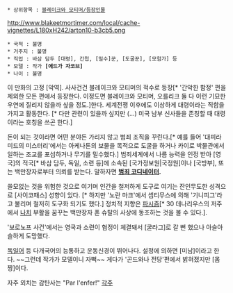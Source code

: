 '''{{{+1 오를리크 대령(Colonel Olrik)}}}'''

 * 상위항목 : [[블레이크와 모티머/등장인물]]

http://www.blakeetmortimer.com/local/cache-vignettes/L180xH242/arton10-b3cb5.png

 * 국적 : 불명
 * 거주지 : 불명
 * 직업 : 바삼 담두 [대령], 간첩, [밀수]꾼, [도굴꾼], [모험가] 등
 * 모델 : 작가 '''[에드가 자코브]'''
 * 나이 : 불명

이 만화의 고정 [악역]. 사사건건 블레이크와 모티머의 적수로 등장[* '간악한 함정' 편을 제외한 모든 편에서 등장한다. 이정도면 블레이크와 모티머, 오를리크 둘 다 이런 기묘한 우연에 질리지 않을까 싶을 정도.]한다. 세계전쟁 이후에도 이상하게 대령이라는 직함을 가지고 활동한다. [* 다만 관련이 있을까 싶지만 (...) 미국 남부 신사들을 존칭할 때 대령이라는 호칭을 쓰곤 한다.]

돈이 되는 것이라면 어떤 분야든 가리지 않고 범죄 조직을 꾸린다.[* 예를 들어 '대피라미드의 미스터리'에서는 아케나톤의 보물을 목적으로 도굴을 하거나 카이로 박물관에서 일하는 조교를 포섭하거나 무기를 밀수했다.] 범죄세계에서 나름 능력을 인정 받아 [영국]의 적국[* 바삼 담두, 독일, 소련 등]에 소속된 [국가정보원|국정원]이나 [국방부], 또는 백만장자로부터 의뢰를 받는다. 말하자면 '''[[범죄 코디네이터]].'''

쓸모없는 것을 위험한 것으로 여기며 인간을 철저하게 도구로 여기는 잔인무도한 성격으로 [사이코패스] 성향이 있다. [* 하지만 '노란 마크'에서 셉티무스에 의해 '기니피그'라고 불리며 철저히 도구화 되기도 했다.] 정치적 지향은 [[파시즘]][* 30 데나리우스의 저주에서 [[나치]] 부활을 꿈꾸는 백만장자 폰 슈탈의 사상에 동조하는 것을 볼 수 있다.].

'보로노프 사건'에서는 영국과 소련이 협정이 체결돼서 [굴라그]로 갈 뻔 했으나 아슬아슬하게 도망했다.

[[독일어]] 등 다개국어의 능통하고 운동신경이 뛰어나다. 설정에 의하면 [미남]이라고 한다. ~~그런데 작가가 모델이니 자뻑~~ 게다가 '곤드와나 전당'편에서 밝혀졌지만 [몸짱]이다.

자주 외치는 감탄사는 "Par l'enfer!"
[[각주]]
